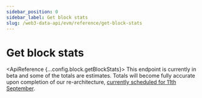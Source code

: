 ```yaml
---
sidebar_position: 0
sidebar_label: Get block stats
slug: /web3-data-api/evm/reference/get-block-stats
---
```



# Get block stats

<ApiReference {...config.block.getBlockStats}>
  <Admonition type="info" title="Beta - Early Launch Notice">
    <ReactMarkdown>
      This endpoint is currently in beta and some of the totals are estimates. Totals will become fully accurate upon completion of our re-architecture, [currently scheduled for 11th September](https://docs.moralis.io/changelog/essential-api-changes).
    </ReactMarkdown>
  </Admonition>

